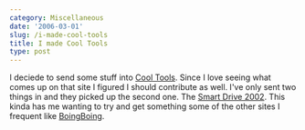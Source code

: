 ```yaml
---
category: Miscellaneous
date: '2006-03-01'
slug: /i-made-cool-tools
title: I made Cool Tools
type: post
---
```



I deciede to send some stuff into
[Cool Tools](http://www.kk.org/cooltools/). Since I love seeing
what comes up on that site I figured I should contribute as well.
I've only sent two things in and they picked up the second one. The
[Smart Drive 2002](http://www.kk.org/cooltools/archives/001151.php).
This kinda has me wanting to try and get something some of the
other sites I frequent like
[BoingBoing](http://www.boingboing.net/).